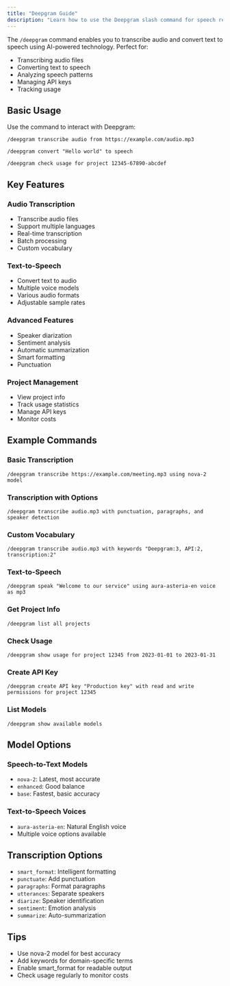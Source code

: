 ```yaml
---
title: "Deepgram Guide"
description: "Learn how to use the Deepgram slash command for speech recognition and text-to-speech"
---
```


The `/deepgram` command enables you to transcribe audio and convert text to speech using AI-powered technology. Perfect for:

- Transcribing audio files
- Converting text to speech
- Analyzing speech patterns
- Managing API keys
- Tracking usage

## Basic Usage

Use the command to interact with Deepgram:

```
/deepgram transcribe audio from https://example.com/audio.mp3
```

```
/deepgram convert "Hello world" to speech
```

```
/deepgram check usage for project 12345-67890-abcdef
```

## Key Features

### Audio Transcription
- Transcribe audio files
- Support multiple languages
- Real-time transcription
- Batch processing
- Custom vocabulary

### Text-to-Speech
- Convert text to audio
- Multiple voice models
- Various audio formats
- Adjustable sample rates

### Advanced Features
- Speaker diarization
- Sentiment analysis
- Automatic summarization
- Smart formatting
- Punctuation

### Project Management
- View project info
- Track usage statistics
- Manage API keys
- Monitor costs

## Example Commands

### Basic Transcription
```
/deepgram transcribe https://example.com/meeting.mp3 using nova-2 model
```

### Transcription with Options
```
/deepgram transcribe audio.mp3 with punctuation, paragraphs, and speaker detection
```

### Custom Vocabulary
```
/deepgram transcribe audio.mp3 with keywords "Deepgram:3, API:2, transcription:2"
```

### Text-to-Speech
```
/deepgram speak "Welcome to our service" using aura-asteria-en voice as mp3
```

### Get Project Info
```
/deepgram list all projects
```

### Check Usage
```
/deepgram show usage for project 12345 from 2023-01-01 to 2023-01-31
```

### Create API Key
```
/deepgram create API key "Production key" with read and write permissions for project 12345
```

### List Models
```
/deepgram show available models
```

## Model Options

### Speech-to-Text Models
- `nova-2`: Latest, most accurate
- `enhanced`: Good balance
- `base`: Fastest, basic accuracy

### Text-to-Speech Voices
- `aura-asteria-en`: Natural English voice
- Multiple voice options available

## Transcription Options

- `smart_format`: Intelligent formatting
- `punctuate`: Add punctuation
- `paragraphs`: Format paragraphs
- `utterances`: Separate speakers
- `diarize`: Speaker identification
- `sentiment`: Emotion analysis
- `summarize`: Auto-summarization

## Tips
- Use nova-2 model for best accuracy
- Add keywords for domain-specific terms
- Enable smart_format for readable output
- Check usage regularly to monitor costs 